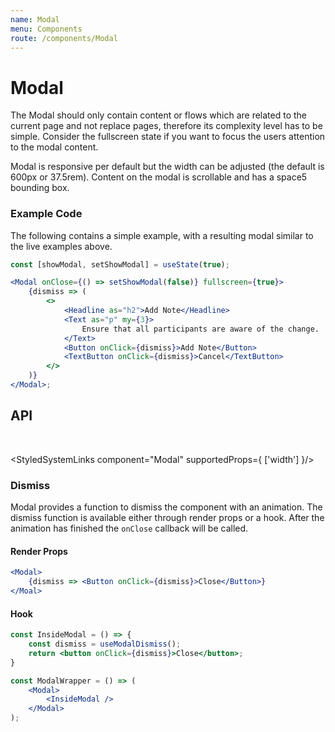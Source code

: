 ```yaml
---
name: Modal
menu: Components
route: /components/Modal
---
```



# Modal

The Modal should only contain content or flows which are related to the current page and not replace pages, therefore
its complexity level has to be simple. Consider the fullscreen state if you want to focus the users attention to the modal
content.

Modal is responsive per default but the width can be adjusted (the default is 600px or 37.5rem). Content on the modal
is scrollable and has a space5 bounding box.

<ModalCreator />

### Example Code

The following contains a simple example, with a resulting modal similar to the live examples above.

```jsx
const [showModal, setShowModal] = useState(true);

<Modal onClose={() => setShowModal(false)} fullscreen={true}>
    {dismiss => (
        <>
            <Headline as="h2">Add Note</Headline>
            <Text as="p" my={3}>
                Ensure that all participants are aware of the change.
            </Text>
            <Button onClick={dismiss}>Add Note</Button>
            <TextButton onClick={dismiss}>Cancel</TextButton>
        </>
    )}
</Modal>;
```

## API

<ModalPropsTable />

<br />

<StyledSystemLinks component="Modal" supportedProps={ ['width'] }/>

### Dismiss

Modal provides a function to dismiss the component with an animation. The
dismiss function is available either through render props or a hook. After the
animation has finished the `onClose` callback will be called.

#### Render Props

```jsx
<Modal>
    {dismiss => <Button onClick={dismiss}>Close</Button>}
</Moal>
```

#### Hook

```jsx
const InsideModal = () => {
    const dismiss = useModalDismiss();
    return <button onClick={dismiss}>Close</button>;
}

const ModalWrapper = () => (
    <Modal>
        <InsideModal />
    </Modal>
);
```
